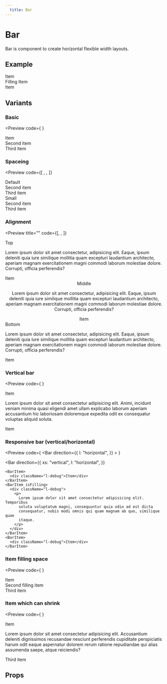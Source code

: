 ```yaml
---
  title: Bar
---
```


# Bar

Bar is component to create horizontal flexible width layouts.

## Example

<Bar>
  <BarItem>
    <div className="l-debug">Item</div>
  </BarItem>
  <BarItem isFilling>
    <div className="l-debug">Filling Item</div>
  </BarItem>
  <BarItem>
    <div className="l-debug">Item</div>
  </BarItem>
</Bar>

## Variants

### Basic

<Preview
  code={
    <Bar>
      <BarItem />
      <BarItem />
      <BarItem />
    </Bar>
  }
>
  <Bar>
    <BarItem>
      <div className="l-debug">Item</div>
    </BarItem>
    <BarItem>
      <div className="l-debug">Second item</div>
    </BarItem>
    <BarItem>
      <div className="l-debug">Third item</div>
    </BarItem>
  </Bar>
</Preview>

### Spaceing

<Preview
  code={[
    <Bar space="small" key="default">
      <BarItem />
      <BarItem isFilling />
      <BarItem />
    </Bar>,
    <Bar space="small" key="small">
      <BarItem />
      <BarItem isFilling />
      <BarItem />
    </Bar>,
  ]}
>
  <Bar>
    <BarItem>
      <div className="l-debug">Default</div>
    </BarItem>
    <BarItem>
      <div className="l-debug">Second item</div>
    </BarItem>
    <BarItem>
      <div className="l-debug">Third item</div>
    </BarItem>
  </Bar>
  <Bar space="small">
    <BarItem>
      <div className="l-debug">Small</div>
    </BarItem>
    <BarItem>
      <div className="l-debug">Second item</div>
    </BarItem>
    <BarItem>
      <div className="l-debug">Third item</div>
    </BarItem>
  </Bar>
</Preview>

### Alignment

<Preview
  title=""
  code={[<Bar align="top" />, <Bar align="middle" />, <Bar align="bottom" />]}
>
  <Bar align="top">
    <BarItem>
      <div className="l-debug">Top</div>
    </BarItem>
    <BarItem isFilling>
      <div className="l-debug">
        <p>
          Lorem ipsum dolor sit amet consectetur, adipisicing elit. Eaque, ipsum
          deleniti quia iure similique mollitia quam excepturi laudantium
          architecto, aperiam magnam exercitationem magni commodi laborum
          molestiae dolore. Corrupti, officia perferendis?
        </p>
      </div>
    </BarItem>
    <BarItem>
      <div className="l-debug">Item</div>
    </BarItem>
  </Bar>
  <Bar align="middle">
    <BarItem>
      <div className="l-debug">Middle</div>
    </BarItem>
    <BarItem isFilling>
      <div className="l-debug">
        <p>
          Lorem ipsum dolor sit amet consectetur, adipisicing elit. Eaque, ipsum
          deleniti quia iure similique mollitia quam excepturi laudantium
          architecto, aperiam magnam exercitationem magni commodi laborum
          molestiae dolore. Corrupti, officia perferendis?
        </p>
      </div>
    </BarItem>
    <BarItem>
      <div className="l-debug">Item</div>
    </BarItem>
  </Bar>
  <Bar align="bottom">
    <BarItem>
      <div className="l-debug">Bottom</div>
    </BarItem>
    <BarItem isFilling>
      <div className="l-debug">
        <p>
          Lorem ipsum dolor sit amet consectetur, adipisicing elit. Eaque, ipsum
          deleniti quia iure similique mollitia quam excepturi laudantium
          architecto, aperiam magnam exercitationem magni commodi laborum
          molestiae dolore. Corrupti, officia perferendis?
        </p>
      </div>
    </BarItem>
    <BarItem>
      <div className="l-debug">Item</div>
    </BarItem>
  </Bar>
</Preview>

### Vertical bar

<Preview
  code={
    <Bar direction="vertical">
      <BarItem />
      <BarItem isFilling />
      <BarItem />
    </Bar>
  }
>
  <Bar direction="vertical">
    <BarItem>
      <div className="l-debug">Item</div>
    </BarItem>
    <BarItem isFilling>
      <div className="l-debug">
        <p>
          Lorem ipsum dolor sit amet consectetur adipisicing elit. Animi,
          incidunt veniam minima quasi eligendi amet ullam explicabo laborum
          aperiam accusantium hic laboriosam doloremque expedita odit ex
          consequatur voluptas aliquid soluta.
        </p>
      </div>
    </BarItem>
    <BarItem>
      <div className="l-debug">Item</div>
    </BarItem>
  </Bar>
</Preview>

### Responsive bar (vertical/horizontal)

<Preview
  code={
    <Bar
      direction={{
        l: "horizontal",
      }}
    >
      <BarItem />
      <BarItem isFilling />
      <BarItem />
    </Bar>
  }
>
  <Bar
    direction={{
      xs: "vertical",
      l: "horizontal",
    }}
  >
    <BarItem>
      <div className="l-debug">Item</div>
    </BarItem>
    <BarItem isFilling>
      <div className="l-debug">
        <p>
          Lorem ipsum dolor sit amet consectetur adipisicing elit. Temporibus
          soluta voluptatum magni, consequuntur quia odio ad est dicta
          consequatur, nobis modi omnis qui quam magnam ab quo, similique quae
          itaque.
        </p>
      </div>
    </BarItem>
    <BarItem>
      <div className="l-debug">Item</div>
    </BarItem>
  </Bar>
</Preview>

### Item filling space

<Preview
  code={
    <Bar>
      <BarItem />
      <BarItem />
      <BarItem />
    </Bar>
  }
>
  <Bar>
    <BarItem>
      <div className="l-debug">Item</div>
    </BarItem>
    <BarItem isFilling>
      <div className="l-debug">Second filling item</div>
    </BarItem>
    <BarItem>
      <div className="l-debug">Third item</div>
    </BarItem>
  </Bar>
</Preview>

### Item which can shrink

<Preview
  code={
    <Bar>
      <BarItem />
      <BarItem />
      <BarItem />
    </Bar>
  }
>
  <Bar>
    <BarItem>
      <div className="l-debug">Item</div>
    </BarItem>
    <BarItem canShrink>
      <div className="l-debug">
        <p>
          Lorem ipsum dolor sit amet consectetur adipisicing elit. Accusantium
          deleniti dignissimos recusandae nesciunt perferendis cupiditate
          perspiciatis harum odit eaque aspernatur dolorem rerum ratione
          repudiandae qui alias assumenda saepe, atque reiciendis?
        </p>
      </div>
    </BarItem>
    <BarItem>
      <div className="l-debug">Third item</div>
    </BarItem>
  </Bar>
</Preview>

## Props

<Props component={bar} />
<Props component={baritem} />
<Props component={barbreak} />

